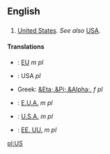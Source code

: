 ==English==

==={{initialism}}===

# [[United States]].  ''See also'' [[USA]].

====Translations====

*{{fr}}: [[EU]] ''m pl''
*{{de}}: USA ''pl''
*Greek: [[&Eta;.&Pi;.&Alpha;.]] ''f pl''
*{{pt}}: [[E.U.A.]] ''m pl''
*{{it}}: [[U.S.A.]] ''m pl''
*{{es}}: [[EE. UU.]] ''m pl''

[[pl:US]]